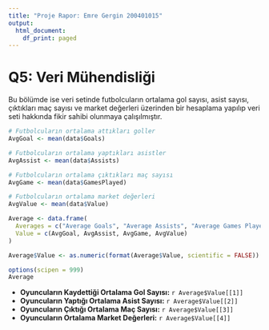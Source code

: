 ```yaml
---
title: "Proje Rapor: Emre Gergin 200401015"
output:
  html_document:
    df_print: paged
---
```


# Q5: Veri Mühendisliği

Bu bölümde ise veri setinde futbolcuların ortalama gol sayısı, asist sayısı, çıktıkları maç sayısı ve market değerleri üzerinden bir hesaplama yapılıp veri seti hakkında fikir sahibi olunmaya çalışılmıştır.

```r
# Futbolcuların ortalama attıkları goller
AvgGoal <- mean(data$Goals)

# Futbolcuların ortalama yaptıkları asistler
AvgAssist <- mean(data$Assists)

# Futbolcuların ortalama çıktıkları maç sayısı
AvgGame <- mean(data$GamesPlayed)

# Futbolcuların ortalama market değerleri
AvgValue <- mean(data$Value)

Average <- data.frame(
  Averages = c("Average Goals", "Average Assists", "Average Games Played", "Average Values"),
  Value = c(AvgGoal, AvgAssist, AvgGame, AvgValue)
)

Average$Value <- as.numeric(format(Average$Value, scientific = FALSE))

options(scipen = 999)
Average
```

* **Oyuncuların Kaydettiği Ortalama Gol Sayısı:** `r Average$Value[[1]]`
* **Oyuncuların Yaptığı Ortalama Asist Sayısı:** `r Average$Value[[2]]`
* **Oyuncuların Çıktığı Ortalama Maç Sayısı:** `r Average$Value[[3]]`
* **Oyuncuların Ortalama Market Değerleri:** `r Average$Value[[4]]`
